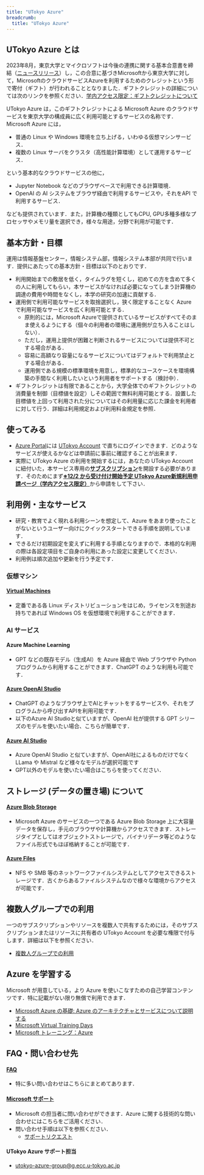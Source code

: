 ```yaml
---
title: "UTokyo Azure"
breadcrumb:
  title: "UTokyo Azure"
---
```


## UTokyo Azure とは

2023年8月，東京大学とマイクロソフトは今後の連携に関する基本合意書を締結（[ニュースリリース](https://www.u-tokyo.ac.jp/focus/ja/articles/z1701_00012.html)）し，この合意に基づきMicrosoftから東京大学に対して，MicrosoftのクラウドサービスAzureを利用するためのクレジットという形で寄付（ギフト）が行われることとなりました．ギフトクレジットの詳細については次のリンクを参照ください．[学内アクセス限定：ギフトクレジットについて](https://univtokyo.sharepoint.com/sites/utokyoportal/wiki/d/UTokyoAzure_Credit.aspx)

UTokyo Azure は，このギフトクレジットによる Microsoft Azure のクラウドサービスを東京大学の構成員に広く利用可能とするサービスの名称です．Microsoft Azure には，

- 普通の Linux や Windows 環境を立ち上げる，いわゆる仮想マシンサービス．
- 複数の Linux サーバをクラスタ（高性能計算環境）として運用するサービス．

という基本的なクラウドサービスの他に，

- Jupyter Notebook などのブラウザベースで利用できる計算環境．
- OpenAI の AI システムをブラウザ経由で利用するサービスや，それをAPI で利用するサービス．

なども提供されています．また，計算機の種類としてもCPU, GPU多種多様なプロセッサやメモリ量を選択でき，様々な用途，分野で利用が可能です．


## 基本方針・目標

運用は情報基盤センター，情報システム部，情報システム本部が共同で行います．提供にあたっての基本方針・目標は以下のとおりです．

- 利用開始までの敷居を低く，タイムラグを短くし，初めての方を含めて多くの人に利用してもらい，本サービスがなければ必要になってしまう計算機の調達の費用や時間をなくし，本学の研究の加速に貢献する．
- 運用側で利用可能なサービスを取捨選択し，狭く限定することなく Azure で利用可能なサービスを広く利用可能とする．
  - 原則的には，Microsoft Azureで提供されているサービスがすべてそのまま使えるようにする（個々の利用者の環境に運用側が立ち入ることはしない）．
  - ただし，運用上提供が困難と判断されるサービスについては提供不可とする場合がある．
  - 容易に高額なり容量になるサービスについてはデフォルトで利用禁止とする場合がある．
  - 運用側である規模の標準環境を用意し，標準的なユースケースを環境構築の手間なく利用したいという利用者をサポートする（検討中）．
- ギフトクレジットは有限であることから，大学全体でのギフトクレジットの消費量を制御（目標値を設定）しその範囲で無料利用可能とする．設置した目標値を上回って利用された分についてはその利用量に応じた課金を利用者に対して行う．詳細は利用規定および利用料金規定を参照．

## 使ってみる
- [Azure Portal](https://portal.azure.com/)には [UTokyo Account](/utokyo_account/) で直ちにログインできます．どのようなサービスが使えるかなどは申請前に事前に確認することが出来ます．
- 実際に UTokyo Azure の利用を開始するには，あなたの UTokyo Account に紐付いた，本サービス専用の[**サブスクリプション**](/research_computing/utokyo_azure/faq/subscription)を開設する必要があります．そのためにまず[**※12/2 から受け付け開始予定 UTokyo Azure新規利用申請ページ（学内アクセス限定）**](http://azure.itc.u-tokyo.ac.jp/)から申請をして下さい．

## 利用例・主なサービス

- 研究・教育でよく現れる利用シーンを想定して、Azure をあまり使ったことがないというユーザー向けにクイックスタートできる手順を説明しています．
- できるだけ初期設定を変えずに利用する手順となりますので．本格的な利用の際は各設定項目をご自身の利用にあった設定に変更してください．
- 利用例は順次追加や更新を行う予定です．

### 仮想マシン

#### [Virtual Machines](/research_computing/utokyo_azure/virtualmachine/)

- 定番である各 Linux ディストリビューションをはじめ，ライセンスを別途お持ちであれば Windows OS を仮想環境で利用することができます．

### AI サービス

#### Azure Machine Learning

- GPT などの既存モデル（生成AI）を Azure 経由で Web ブラウザや Python プログラムから利用することができます．ChatGPT のような利用も可能です．

#### [Azure OpenAI Studio](/research_computing/utokyo_azure/openai/openai)

- ChatGPT のようなブラウザ上でAIとチャットをするサービスや、それをプログラムから呼び出すAPIを利用可能です．
- 以下のAzure AI Studioと似ていますが、OpenAI 社が提供する GPT シリーズのモデルを使いたい場合、こちらが簡単です．

#### [Azure AI Studio](/research_computing/utokyo_azure/openai/azureai)

- Azure OpenAI Studio と似ていますが、OpenAI社によるものだけでなく LLama や Mistral など様々なモデルが選択可能です
- GPT以外のモデルを使いたい場合はこちらを使ってください．

## ストレージ (データの置き場) について

#### [Azure Blob Storage](/research_computing/utokyo_azure/storage/)

- Microsoft Azure のサービスの一つである Azure Blob Storage 上に大容量データを保存し，手元のブラウザや計算機からアクセスできます．ストレージタイプとしてはオブジェクトストレージで，バイナリデータ等どのようなファイル形式でもほぼ格納することが可能です．

#### [Azure Files](/research_computing/utokyo_azure/storage/filesystem)

- NFS や SMB 等のネットワークファイルシステムとしてアクセスできるストレージです．古くからあるファイルシステムなので様々な環境からアクセスが可能です．

## 複数人グループでの利用

一つのサブスクリプションやリソースを複数人で共有するためには，そのサブスクリプションまたはリソースに共有者の UTokyo Account を必要な権限で付与します．詳細は以下を参照ください．
- [複数人グループでの利用](/research_computing/utokyo_azure/group/)

## Azure を学習する

Microsoft が用意している，より Azure を使いこなすための自己学習コンテンツです．特に記載がない限り無償で利用できます．

- [Microsoft Azure の基礎: Azure のアーキテクチャとサービスについて説明する](https://learn.microsoft.com/ja-jp/training/paths/azure-fundamentals-describe-azure-architecture-services/)
- [Microsoft Virtual Training Days](https://www.microsoft.com/ja-jp/events/top/training-days)
- [Microsoft トレーニング：Azure](https://learn.microsoft.com/ja-jp/training/azure/)

## FAQ・問い合わせ先

#### [FAQ](/research_computing/utokyo_azure/faq/)
- 特に多い問い合わせはこちらにまとめてあります．

#### [Microsoft サポート](https://portal.azure.com/#view/Microsoft_Azure_Support/HelpAndSupportBlade/~/overview)
- Microsoft の担当者に問い合わせができます．Azure に関する技術的な問い合わせにはこちらをご活用ください．
- 問い合わせ手順は以下を参照ください．
  - [サポートリクエスト](/research_computing/utokyo_azure/support/)

#### UTokyo Azure サポート担当
- utokyo-azure-group@g.ecc.u-tokyo.ac.jp
